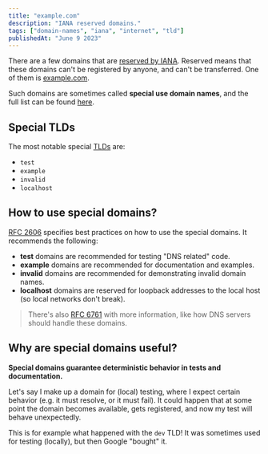 ```yaml
---
title: "example.com"
description: "IANA reserved domains."
tags: ["domain-names", "iana", "internet", "tld"]
publishedAt: "June 9 2023"
---
```


There are a few domains that are [reserved by IANA](https://www.iana.org/domains/reserved). Reserved means that these domains can't be registered by anyone, and can't be transferred. One of them is [example.com](https://example.com/).

Such domains are sometimes called **special use domain names**, and the full list can be found [here](https://www.iana.org/assignments/special-use-domain-names/special-use-domain-names.xhtml).

## Special TLDs

The most notable special [TLDs](/posts/dns#top-level-domains-and-subdomains) are:

- `test`
- `example`
- `invalid`
- `localhost`

## How to use special domains?

[RFC 2606](https://datatracker.ietf.org/doc/rfc2606/) specifies best practices on how to use the special domains. It recommends the following:

- **test** domains are recommended for testing "DNS related" code.
- **example** domains are recommended for documentation and examples.
- **invalid** domains are recommended for demonstrating invalid domain names.
- **localhost** domains are reserved for loopback addresses to the local host (so local networks don't break).

> There's also [RFC 6761](https://datatracker.ietf.org/doc/rfc6761/) with more information, like how DNS servers should handle these domains.

## Why are special domains useful?

**Special domains guarantee deterministic behavior in tests and documentation.**

Let's say I make up a domain for (local) testing, where I expect certain behavior (e.g. it must resolve, or it must fail). It could happen that at some point the domain becomes available, gets registered, and now my test will behave unexpectedly.

This is for example what happened with the `dev` TLD! It was sometimes used for testing (locally), but then Google "bought" it.
